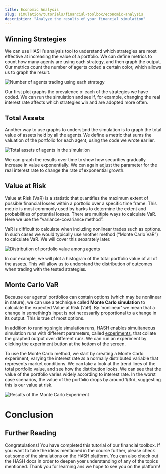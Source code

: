```yaml
---
title: Economic Analysis
slug: simulation/tutorials/financial-toolbox/economic-analysis
description: "Analyze the results of your financial simulation"
---
```


## Winning Strategies

We can use HASH’s analysis tool to understand which strategies are most effective at increasing the value of a portfolio. We can define metrics to count how many agents are using each strategy, and then graph the output. Our metrics count the number of agents coded a certain color, which allows us to graph the result.

![Number of agents trading using each strategy](https://cdn-us1.hash.ai/site/docs/fin_strategy_presence.png)

Our first plot graphs the prevalence of each of the strategies we have coded. We can run the simulation and see if, for example, changing the real interest rate affects which strategies win and are adopted more often.

## Total Assets

Another way to use graphs to understand the simulation is to graph the total value of assets held by all the agents. We define a metric that sums the valuation of the portfolio for each agent, using the code we wrote earlier.

![Total assets of agents in the simulation](https://cdn-us1.hash.ai/site/docs/fin_assets.png)

We can graph the results over time to show how securities gradually increase in value exponentially. We can again adjust the parameter for the real interest rate to change the rate of exponential growth.

## Value at Risk

Value at Risk (VaR) is a statistic that quantifies the maximum extent of possible financial losses within a portfolio over a specific time frame. This metric is most commonly used by banks to determine the extent and probabilities of potential losses. There are multiple ways to calculate VaR. Here we use the “variance-covariance method”.

VaR is difficult to calculate when including nonlinear trades such as options. In such cases we would typically use another method (“Monte Carlo VaR”) to calculate VaR. We will cover this separately later.

![Distribution of portfolio value among agents](https://cdn-us1.hash.ai/site/docs/fin_distribution.png)

In our example, we will plot a histogram of the total portfolio value of all of the assets. This will allow us to understand the distribution of outcomes when trading with the tested strategies.

## Monte Carlo VaR

Because our agents’ portfolios can contain options (which may be nonlinear in nature), we can use a technique called **Monte Carlo simulation** to calculate the expected Value at Risk (VaR). By ‘nonlinear’ we mean that a change in something’s input is not necessarily proportional to a change in its output. This is true of most options.

In addition to running single simulation runs, HASH enables simultaneous simulation runs with different parameters, called [experiments](https://hash.dev/docs/simulations/create/experiments), that collate the graphed output over different runs. We can run an experiment by clicking the experiment button at the bottom of the screen.

To use the Monte Carlo method, we start by creating a Monte Carlo experiment, varying the interest rate as a normally distributed variable that represents market conditions. We can take a look at the trend lines of the total portfolio value, and see how the distribution looks. We can see that the value of the portfolio varies widely according to interest rate. In the worst case scenarios, the value of the portfolio drops by around 1/3rd, suggesting this is our value at risk.

![Results of the Monte Carlo Experiment](https://cdn-us1.hash.ai/site/docs/fin-toolbox-mc.png)

# Conclusion

## Further Reading

Congratulations! You have completed this tutorial of our financial toolbox. If you want to take the ideas mentioned in the course further, please check out some of the simulations on the HASH platform. You can also check out the HASH docs in order to deepen your understanding of any of the topics mentioned. Thank you for learning and we hope to see you on the platform!
